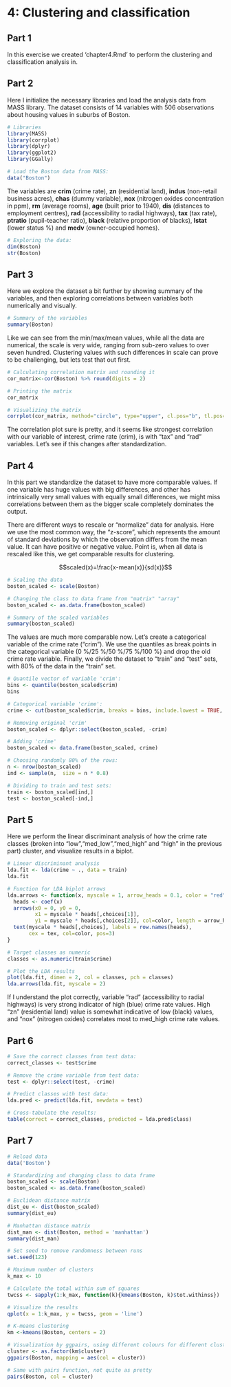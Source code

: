 # 4: Clustering and classification
## Part 1

In this exercise we created ‘chapter4.Rmd’ to perform the clustering and classification analysis in.

## Part 2

Here I initialize the necessary libraries and load the analysis data from MASS library. The dataset consists of 14 variables with 506 observations about housing values in suburbs of Boston.

```r
# Libraries
library(MASS)
library(corrplot)
library(dplyr)
library(ggplot2)
library(GGally)

# Load the Boston data from MASS:
data("Boston")

```

The variables are **crim** (crime rate), **zn** (residential land), **indus** (non-retail business acres), **chas** (dummy variable), **nox** (nitrogen oxides concentration in ppm), **rm** (average rooms), **age** (built prior to 1940), **dis** (distances to employment centres), **rad** (accessibility to radial highways), **tax** (tax rate), **ptratio** (pupil-teacher ratio), **black** (relative proportion of blacks), **lstat** (lower status %) and **medv** (owner-occupied homes).

```r
# Exploring the data:
dim(Boston)
str(Boston)

```

## Part 3

Here we explore the dataset a bit further by showing summary of the variables, and then exploring correlations between variables both numerically and visually.

```r
# Summary of the variables
summary(Boston)
```
Like we can see from the min/max/mean values, while all the data are numerical, the scale is very wide, ranging from sub-zero values to over seven hundred. Clustering values with such differences in scale can prove to be challenging, but lets test that out first. 

```r

# Calculating correlation matrix and rounding it
cor_matrix<-cor(Boston) %>% round(digits = 2)

# Printing the matrix
cor_matrix

# Visualizing the matrix
corrplot(cor_matrix, method="circle", type="upper", cl.pos="b", tl.pos="d", tl.cex = 0.6)

```
The correlation plot sure is pretty, and it seems like strongest correlation with our variable of interest, crime rate (crim), is with "tax" and "rad" variables. Let's see if this changes after standardization.


## Part 4

In this part we standardize the dataset to have more comparable values. If one variable has huge values with big differences, and other has intrinsically very small values with equally small differences, we might miss correlations between them as the bigger scale completely dominates the output. 

There are different ways to rescale or "normalize" data for analysis. Here we use the most common way, the "z-score", which represents the amount of standard deviations by which the observation differs from the mean value. It can have positive or negative value. Point is, when all data is rescaled like this, we get comparable results for clustering.

$$scaled(x)=\frac{x-mean(x)}{sd(x)}$$

```r
# Scaling the data
boston_scaled <- scale(Boston)

# Changing the class to data frame from "matrix" "array"
boston_scaled <- as.data.frame(boston_scaled)

# Summary of the scaled variables
summary(boston_scaled)
```
The values are much more comparable now. Let's create a categorical variable of the crime rate ("crim"). We use the quantiles as break points in the categorical variable (0 %/25 %/50 %/75 %/100 %) and drop the old crime rate variable. Finally, we divide the dataset to "train" and "test" sets, with 80% of the data in the "train" set.

```r
# Quantile vector of variable 'crim':
bins <- quantile(boston_scaled$crim)
bins

# Categorical variable 'crime':
crime <- cut(boston_scaled$crim, breaks = bins, include.lowest = TRUE, label = c("low","med_low","med_high","high"))

# Removing original 'crim'
boston_scaled <- dplyr::select(boston_scaled, -crim)

# Adding 'crime'
boston_scaled <- data.frame(boston_scaled, crime)

# Choosing randomly 80% of the rows:
n <- nrow(boston_scaled)
ind <- sample(n,  size = n * 0.8)

# Dividing to train and test sets:
train <- boston_scaled[ind,]
test <- boston_scaled[-ind,]
```

## Part 5

Here we perform the linear discriminant analysis of how the crime rate classes (broken into "low","med_low","med_high" and "high" in the previous part) cluster, and visualize results in a biplot. 

```r
# Linear discriminant analysis
lda.fit <- lda(crime ~ ., data = train)
lda.fit

# Function for LDA biplot arrows
lda.arrows <- function(x, myscale = 1, arrow_heads = 0.1, color = "red", tex = 0.75, choices = c(1,2)){
  heads <- coef(x)
  arrows(x0 = 0, y0 = 0, 
         x1 = myscale * heads[,choices[1]], 
         y1 = myscale * heads[,choices[2]], col=color, length = arrow_heads)
  text(myscale * heads[,choices], labels = row.names(heads), 
       cex = tex, col=color, pos=3)
}

# Target classes as numeric
classes <- as.numeric(train$crime)

# Plot the LDA results
plot(lda.fit, dimen = 2, col = classes, pch = classes)
lda.arrows(lda.fit, myscale = 2)

```

If I understand the plot correctly, variable "rad" (accessibility to radial highways) is very strong indicator of high (blue) crime rate values. High "zn" (residential land) value is somewhat indicative of low (black) values, and "nox" (nitrogen oxides) correlates most to med_high crime rate values.

## Part 6

```r
# Save the correct classes from test data:
correct_classes <- test$crime

# Remove the crime variable from test data:
test <- dplyr::select(test, -crime)

# Predict classes with test data:
lda.pred <- predict(lda.fit, newdata = test)

# Cross-tabulate the results:
table(correct = correct_classes, predicted = lda.pred$class)

```

## Part 7

```r
# Reload data
data('Boston')

# Standardizing and changing class to data frame
boston_scaled <- scale(Boston)
boston_scaled <- as.data.frame(boston_scaled)

# Euclidean distance matrix
dist_eu <- dist(boston_scaled)
summary(dist_eu)

# Manhattan distance matrix
dist_man <- dist(Boston, method = 'manhattan')
summary(dist_man)

# Set seed to remove randomness between runs
set.seed(123)

# Maximum number of clusters
k_max <- 10

# Calculate the total within sum of squares
twcss <- sapply(1:k_max, function(k){kmeans(Boston, k)$tot.withinss})

# Visualize the results
qplot(x = 1:k_max, y = twcss, geom = 'line')

# K-means clustering
km <-kmeans(Boston, centers = 2)

# Visualization by ggpairs, using different colours for different clusters 
cluster <- as.factor(km$cluster)
ggpairs(Boston, mapping = aes(col = cluster))

# Same with pairs function, not quite as pretty
pairs(Boston, col = cluster)

```


